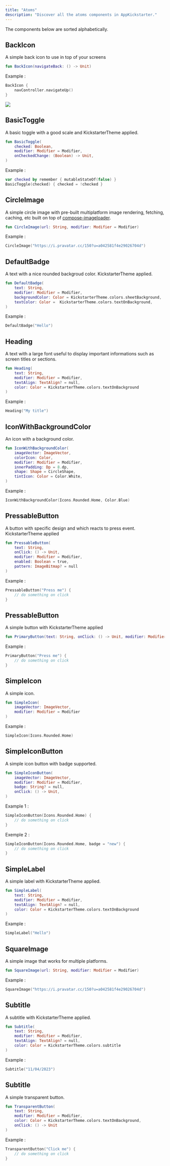 ```yaml
--- 
title: "Atoms"
description: "Discover all the atoms components in AppKickstarter."  
--- 
```


The components below are sorted alphabetically.

## BackIcon

A simple back icon to use in top of your screens 

```kotlin
fun BackIcon(navigateBack: () -> Unit)
```

Example : 
```kotlin
BackIcon {
    navController.navigateUp()
}
```

![](backicon.png)

## BasicToggle

A basic toggle with a good scale and KickstarterTheme applied.

```kotlin
fun BasicToggle(
    checked: Boolean,
    modifier: Modifier = Modifier,
    onCheckedChange: (Boolean) -> Unit,
)
```

Example : 
```kotlin
var checked by remember { mutableStateOf(false) }
BasicToggle(checked) { checked = !checked }
```

## CircleImage

A simple circle image with pre-built multiplatform image rendering, fetching, caching, etc built on top of [compose-imageloader](https://github.com/qdsfdhvh/compose-imageloader).

```kotlin
fun CircleImage(url: String, modifier: Modifier = Modifier)
```

Example : 
```kotlin
CircleImage("https://i.pravatar.cc/150?u=a042581f4e29026704d")
```


## DefaultBadge

A text with a nice rounded backgroud color. KickstarterTheme applied.

```kotlin
fun DefaultBadge(
    text: String,
    modifier: Modifier = Modifier,
    backgroundColor: Color = KickstarterTheme.colors.sheetBackground,
    textColor: Color =  KickstarterTheme.colors.textOnBackground,
)
```

Example : 
```kotlin
DefaultBadge("Hello")
```


## Heading

A text with a large font useful to display important informations such as screen titles or sections.

```kotlin
fun Heading(
    text: String,
    modifier: Modifier = Modifier,
    textAlign: TextAlign? = null,
    color: Color = KickstarterTheme.colors.textOnBackground
)
```

Example : 
```kotlin
Heading("My title")
```


## IconWithBackgroundColor

An icon with a background color.

```kotlin
fun IconWithBackgroundColor(
    imageVector: ImageVector,
    colorIcon: Color,
    modifier: Modifier = Modifier,
    innerPadding: Dp = 8.dp,
    shape: Shape = CircleShape,
    tintIcon: Color = Color.White,
)
```

Example : 
```kotlin
IconWithBackgroundColor(Icons.Rounded.Home, Color.Blue)
```


## PressableButton

A button with specific design and which reacts to press event. KickstarterTheme applied

```kotlin
fun PressableButton(
    text: String,
    onClick: () -> Unit,
    modifier: Modifier = Modifier,
    enabled: Boolean = true,
    pattern: ImageBitmap? = null
)
```

Example : 
```kotlin
PressableButton("Press me") { 
    // do something on click
}
```




## PressableButton

A simple button with KickstarterTheme applied

```kotlin
fun PrimaryButton(text: String, onClick: () -> Unit, modifier: Modifier = Modifier)
```

Example : 
```kotlin
PrimaryButton("Press me") { 
    // do something on click
}
```



## SimpleIcon

A simple icon.


```kotlin
fun SimpleIcon(
    imageVector: ImageVector,
    modifier: Modifier = Modifier
)
```

Example : 
```kotlin
SimpleIcon(Icons.Rounded.Home)  
```




## SimpleIconButton

A simple icon button with badge supported.


```kotlin
fun SimpleIconButton(
    imageVector: ImageVector,
    modifier: Modifier = Modifier,
    badge: String? = null,
    onClick: () -> Unit,
)
```

Example 1 : 
```kotlin
SimpleIconButton(Icons.Rounded.Home) {
    // do something on click
}
```

Exemple 2 : 
```kotlin
SimpleIconButton(Icons.Rounded.Home, badge = "new") {
    // do something on click
}
```



## SimpleLabel

A simple label with KickstarterTheme applied.


```kotlin
fun SimpleLabel(
    text: String,
    modifier: Modifier = Modifier,
    textAlign: TextAlign? = null,
    color: Color = KickstarterTheme.colors.textOnBackground
)
```

Example : 
```kotlin
SimpleLabel("Hello")
```


## SquareImage

A simple image that works for multiple platforms.


```kotlin
fun SquareImage(url: String, modifier: Modifier = Modifier)
```

Example : 
```kotlin
SquareImage("https://i.pravatar.cc/150?u=a042581f4e29026704d")
```



## Subtitle

A subtitle with KickstarterTheme applied.

```kotlin
fun Subtitle(
    text: String,
    modifier: Modifier = Modifier,
    textAlign: TextAlign? = null,
    color: Color = KickstarterTheme.colors.subtitle
)
```

Example : 
```kotlin
Subtitle("11/04/2023")
```


## Subtitle

A simple transparent button.

```kotlin
fun TransparentButton(
    text: String,
    modifier: Modifier = Modifier,
    color: Color = KickstarterTheme.colors.textOnBackground,
    onClick: () -> Unit
)
```

Example : 
```kotlin
TransparentButton("Click me") {
    // do something on click 
}
```



